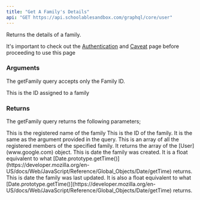 ```yaml
---
title: "Get A Family's Details"
api: "GET https://api.schoolablesandbox.com/graphql/core/user"
---
```

Returns the details of a family.

<Tip>It's important to check out the [Authentication](api-reference/authentication) and [Caveat](api-reference/authentication) page before proceeding to use this page  </Tip>

### Arguments

The getFamily query accepts only the Family ID.

<ParamField query="familyID" type="ID" required>
  This is the ID assigned to a family
</ParamField>

### Returns

The getFamily query returns the following parameters;

<ParamField body="name" type="string" required>
This is the registered name of the family
</ParamField>
<ParamField body="id" type="ID" required>
 This is the ID of the family. It is the same as the argument provided in the query.
</ParamField>
<ParamField body="members" type="[User!]!" required>
This is an array of all the registered members of the specified family. 
It returns the array of the [User](www.google.com) object.
</ParamField>
<ParamField body="createdAt" type="float" required>
This is date the family was created. It is a float equivalent to what [Date.prototype.getTime()](https://developer.mozilla.org/en-US/docs/Web/JavaScript/Reference/Global_Objects/Date/getTime) returns.
</ParamField>
<ParamField body="updatedAt" type="float" required>
This is date the family was last updated. It is also a float equivalent to what [Date.prototype.getTime()](https://developer.mozilla.org/en-US/docs/Web/JavaScript/Reference/Global_Objects/Date/getTime) returns.
</ParamField>



